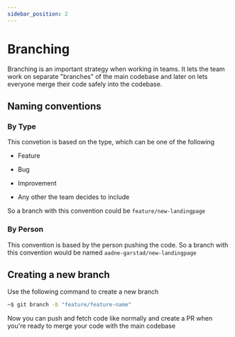 ```yaml
---
sidebar_position: 2
---
```


# Branching

Branching is an important strategy when working in teams. It lets the team work on separate "branches" of the
main codebase and later on lets everyone merge their code safely into the codebase.

## Naming conventions

### By Type

This convetion is based on the type, which can be one of the following

- Feature
- Bug
- Improvement

- Any other the team decides to include

So a branch with this convention could be `feature/new-landingpage`

### By Person

This convention is based by the person pushing the code. So a branch with this convention would be named `aadne-garstad/new-landingpage`

## Creating a new branch

Use the following command to create a new branch

```bash
~$ git branch -b "feature/feature-name"
```

Now you can push and fetch code like normally and create a PR when you're ready to merge your code with the main codebase
